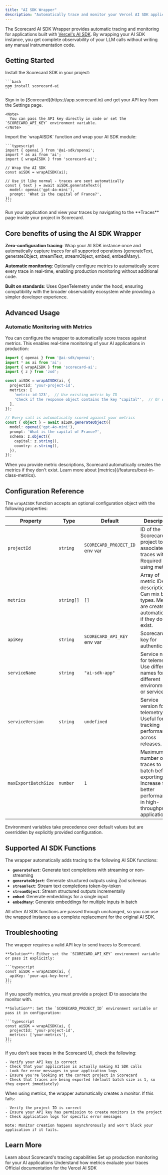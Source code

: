 ```yaml
---
title: "AI SDK Wrapper"
description: "Automatically trace and monitor your Vercel AI SDK applications with zero manual instrumentation"
---
```


The Scorecard AI SDK Wrapper provides automatic tracing and monitoring for applications built with [Vercel's AI SDK](https://sdk.vercel.ai/). By wrapping your AI SDK instance, you get complete observability of your LLM calls without writing any manual instrumentation code.

## Getting Started

<Steps>
  <Step title="Install the Scorecard SDK">
    Install the Scorecard SDK in your project:

    ```bash
    npm install scorecard-ai
    ```
  </Step>

  <Step title="Get your API key">
    Sign in to [Scorecard](https://app.scorecard.io) and get your API key from the Settings page.

    <Note>
      You can pass the API key directly in code or set the `SCORECARD_API_KEY` environment variable.
    </Note>
  </Step>

  <Step title="Wrap your AI SDK instance">
    Import the `wrapAISDK` function and wrap your AI SDK module:

    ```typescript
    import { openai } from '@ai-sdk/openai';
    import * as ai from 'ai';
    import { wrapAISDK } from 'scorecard-ai';

    // Wrap the AI SDK
    const aiSDK = wrapAISDK(ai);

    // Use it like normal - traces are sent automatically
    const { text } = await aiSDK.generateText({
      model: openai('gpt-4o-mini'),
      prompt: 'What is the capital of France?',
    });
    ```
  </Step>

  <Step title="View traces in Scorecard">
    Run your application and view your traces by navigating to the **Traces** page inside your project in Scorecard.
  </Step>
</Steps>

## Core benefits of using the AI SDK Wrapper

**Zero-configuration tracing**: Wrap your AI SDK instance once and automatically capture traces for all supported operations (generateText, generateObject, streamText, streamObject, embed, embedMany).

**Automatic monitoring**: Optionally configure metrics to automatically score every trace in real-time, enabling production monitoring without additional code.

**Built on standards**: Uses OpenTelemetry under the hood, ensuring compatibility with the broader observability ecosystem while providing a simpler developer experience.

## Advanced Usage

### Automatic Monitoring with Metrics

You can configure the wrapper to automatically score traces against metrics. This enables real-time monitoring of your AI applications in production:

```typescript
import { openai } from '@ai-sdk/openai';
import * as ai from 'ai';
import { wrapAISDK } from 'scorecard-ai';
import { z } from 'zod';

const aiSDK = wrapAISDK(ai, {
  projectId: 'your-project-id',
  metrics: [
    'metric-id-123',  // Use existing metric by ID
    'Check if the response object contains the key "capital"',  // Or describe what you want to measure
  ],
});

// Every call is automatically scored against your metrics
const { object } = await aiSDK.generateObject({
  model: openai('gpt-4o-mini'),
  prompt: 'What is the capital of France?',
  schema: z.object({
    capital: z.string(),
    country: z.string(),
  }),
});
```

<Info>
  When you provide metric descriptions, Scorecard automatically creates the metrics if they don't exist. Learn more about [metrics](/features/best-in-class-metrics).
</Info>

## Configuration Reference

The `wrapAISDK` function accepts an optional configuration object with the following properties:

| Property | Type | Default | Description |
|----------|------|---------|-------------|
| `projectId` | `string` | `SCORECARD_PROJECT_ID` env var | ID of the Scorecard project to associate traces with. Required if using metrics. |
| `metrics` | `string[]` | `[]` | Array of metric IDs or descriptions. Can mix both types. Metrics are created automatically if they don't exist. |
| `apiKey` | `string` | `SCORECARD_API_KEY` env var | Scorecard API key for authentication. |
| `serviceName` | `string` | `"ai-sdk-app"` | Service name for telemetry. Use different names for different environments or services. |
| `serviceVersion` | `string` | `undefined` | Service version for telemetry. Useful for tracking performance across releases. |
| `maxExportBatchSize` | `number` | `1` | Maximum number of traces to batch before exporting. Increase for better performance in high-throughput applications. |

<Note>
  Environment variables take precedence over default values but are overridden by explicitly provided configuration.
</Note>

## Supported AI SDK Functions

The wrapper automatically adds tracing to the following AI SDK functions:

- **`generateText`**: Generate text completions with streaming or non-streaming
- **`generateObject`**: Generate structured outputs using Zod schemas
- **`streamText`**: Stream text completions token-by-token
- **`streamObject`**: Stream structured outputs incrementally
- **`embed`**: Generate embeddings for a single input
- **`embedMany`**: Generate embeddings for multiple inputs in batch

All other AI SDK functions are passed through unchanged, so you can use the wrapped instance as a complete replacement for the original AI SDK.

## Troubleshooting

<AccordionGroup>
  <Accordion title="SCORECARD_API_KEY is missing">
    The wrapper requires a valid API key to send traces to Scorecard.

    **Solution**: Either set the `SCORECARD_API_KEY` environment variable or pass it explicitly:

    ```typescript
    const aiSDK = wrapAISDK(ai, {
      apiKey: 'your-api-key-here',
    });
    ```
  </Accordion>

  <Accordion title="SCORECARD_PROJECT_ID is missing">
    If you specify metrics, you must provide a project ID to associate the monitor with.

    **Solution**: Set the `SCORECARD_PROJECT_ID` environment variable or pass it in configuration:

    ```typescript
    const aiSDK = wrapAISDK(ai, {
      projectId: 'your-project-id',
      metrics: ['your-metrics'],
    });
    ```
  </Accordion>

  <Accordion title="Traces not appearing in Scorecard">
    If you don't see traces in the Scorecard UI, check the following:

    - Verify your API key is correct
    - Check that your application is actually making AI SDK calls
    - Look for error messages in your application logs
    - Ensure you're looking at the correct project in Scorecard
    - Check that traces are being exported (default batch size is 1, so they export immediately)
  </Accordion>

  <Accordion title="Monitor creation failed">
    When using metrics, the wrapper automatically creates a monitor. If this fails:

    - Verify the project ID is correct
    - Ensure your API key has permission to create monitors in the project
    - Check application logs for specific error messages

    Note: Monitor creation happens asynchronously and won't block your application if it fails.
  </Accordion>
</AccordionGroup>

## Learn More

<CardGroup cols={2}>
  <Card title="Tracing" href="/features/tracing">
    Learn about Scorecard's tracing capabilities
  </Card>

  <Card title="Monitoring" href="/intro/monitoring-quickstart">
    Set up production monitoring for your AI applications
  </Card>

  <Card title="Metrics" href="/features/best-in-class-metrics">
    Understand how metrics evaluate your traces
  </Card>

  <Card title="Vercel AI SDK Docs" href="https://sdk.vercel.ai/docs">
    Official documentation for the Vercel AI SDK
  </Card>
</CardGroup>
